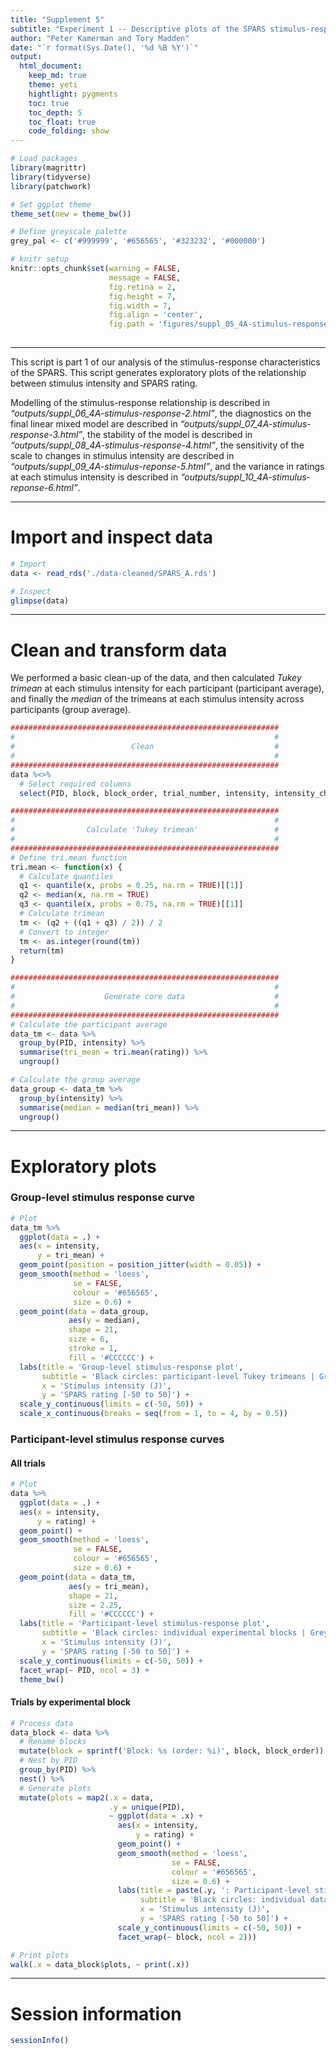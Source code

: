 ```yaml
---
title: "Supplement 5"
subtitle: "Experiment 1 -- Descriptive plots of the SPARS stimulus-response relationship"
author: "Peter Kamerman and Tory Madden"
date: "`r format(Sys.Date(), '%d %B %Y')`"
output: 
  html_document:
    keep_md: true
    theme: yeti
    hightlight: pygments
    toc: true
    toc_depth: 5
    toc_float: true
    code_folding: show
---
```


```r
# Load packages
library(magrittr)
library(tidyverse)
library(patchwork)

# Set ggplot theme
theme_set(new = theme_bw())

# Define greyscale palette
grey_pal <- c('#999999', '#656565', '#323232', '#000000')

# knitr setup
knitr::opts_chunk$set(warning = FALSE,
                      message = FALSE,
                      fig.retina = 2,
                      fig.height = 7,
                      fig.width = 7,
                      fig.align = 'center',
                      fig.path = 'figures/suppl_05_4A-stimulus-response-1/')
                     
```

----

This script is part 1 of our analysis of the stimulus-response characteristics of the SPARS. This script generates exploratory plots of the relationship between stimulus intensity and SPARS rating.

Modelling of the stimulus-response relationship is described in _"outputs/suppl\_06\_4A-stimulus-response-2.html"_, the diagnostics on the final linear mixed model are described in _"outputs/suppl\_07\_4A-stimulus-response-3.html"_, the stability of the model is described in _"outputs/suppl\_08\_4A-stimulus-response-4.html"_, the sensitivity of the scale to changes in stimulus intensity are described in _"outputs/suppl\_09\_4A-stimulus-reponse-5.html"_, and the variance in ratings at each stimulus intensity is described in _"outputs/suppl\_10\_4A-stimulus-reponse-6.html"_.

----

# Import and inspect data

```r
# Import
data <- read_rds('./data-cleaned/SPARS_A.rds')

# Inspect
glimpse(data)
```

----

# Clean and transform data

We performed a basic clean-up of the data, and then calculated _Tukey trimean_ at each stimulus intensity for each participant (participant average), and finally the _median_ of the trimeans at each stimulus intensity across participants (group average). 

```r
############################################################
#                                                          #
#                          Clean                           #
#                                                          #
############################################################
data %<>%
  # Select required columns
  select(PID, block, block_order, trial_number, intensity, intensity_char, rating) 

############################################################
#                                                          #
#                Calculate 'Tukey trimean'                 #
#                                                          #
############################################################
# Define tri.mean function
tri.mean <- function(x) {
  # Calculate quantiles
  q1 <- quantile(x, probs = 0.25, na.rm = TRUE)[[1]]
  q2 <- median(x, na.rm = TRUE)
  q3 <- quantile(x, probs = 0.75, na.rm = TRUE)[[1]]
  # Calculate trimean
  tm <- (q2 + ((q1 + q3) / 2)) / 2
  # Convert to integer
  tm <- as.integer(round(tm))
  return(tm)
}

############################################################
#                                                          #
#                    Generate core data                    #
#                                                          #
############################################################
# Calculate the participant average 
data_tm <- data %>% 
  group_by(PID, intensity) %>%
  summarise(tri_mean = tri.mean(rating)) %>%
  ungroup()

# Calculate the group average
data_group <- data_tm %>%
  group_by(intensity) %>%
  summarise(median = median(tri_mean)) %>%
  ungroup()
``` 

----

# Exploratory plots

### Group-level stimulus response curve

```r
# Plot
data_tm %>%
  ggplot(data = .) +
  aes(x = intensity,
      y = tri_mean) +
  geom_point(position = position_jitter(width = 0.05)) +
  geom_smooth(method = 'loess',
              se = FALSE,
              colour = '#656565', 
              size = 0.6) +
  geom_point(data = data_group,
             aes(y = median),
             shape = 21,
             size = 6,
             stroke = 1,
             fill = '#CCCCCC') +
  labs(title = 'Group-level stimulus-response plot',
       subtitle = 'Black circles: participant-level Tukey trimeans | Grey circles: group-level median | Grey line: loess curve',
       x = 'Stimulus intensity (J)',
       y = 'SPARS rating [-50 to 50]') +
  scale_y_continuous(limits = c(-50, 50)) +
  scale_x_continuous(breaks = seq(from = 1, to = 4, by = 0.5))
```

### Participant-level stimulus response curves

#### All trials

```r
# Plot
data %>%
  ggplot(data = .) +
  aes(x = intensity,
      y = rating) +
  geom_point() +
  geom_smooth(method = 'loess',
              se = FALSE,
              colour = '#656565',
              size = 0.6) +
  geom_point(data = data_tm,
             aes(y = tri_mean),
             shape = 21,
             size = 2.25,
             fill = '#CCCCCC') +
  labs(title = 'Participant-level stimulus-response plot',
       subtitle = 'Black circles: individual experimental blocks | Grey circles: Tukey trimean | \nGrey line: loess curve',
       x = 'Stimulus intensity (J)',
       y = 'SPARS rating [-50 to 50]') +
  scale_y_continuous(limits = c(-50, 50)) +
  facet_wrap(~ PID, ncol = 3) +
  theme_bw()
```

#### Trials by experimental block

```r
# Process data
data_block <- data %>%
  # Rename blocks
  mutate(block = sprintf('Block: %s (order: %i)', block, block_order)) %>%
  # Nest by PID
  group_by(PID) %>%
  nest() %>%
  # Generate plots
  mutate(plots = map2(.x = data,
                      .y = unique(PID),
                      ~ ggplot(data = .x) +
                        aes(x = intensity,
                            y = rating) +
                        geom_point() +
                        geom_smooth(method = 'loess',
                                    se = FALSE,
                                    colour = '#656565',
                                    size = 0.6) +
                        labs(title = paste(.y, ': Participant-level stimulus-response plots conditioned on experimental block'),
                             subtitle = 'Black circles: individual data points | Grey line: loess curve',
                             x = 'Stimulus intensity (J)',
                             y = 'SPARS rating [-50 to 50]') +
                        scale_y_continuous(limits = c(-50, 50)) +
                        facet_wrap(~ block, ncol = 2)))

# Print plots
walk(.x = data_block$plots, ~ print(.x))
```

----

# Session information
```r
sessionInfo()
```
